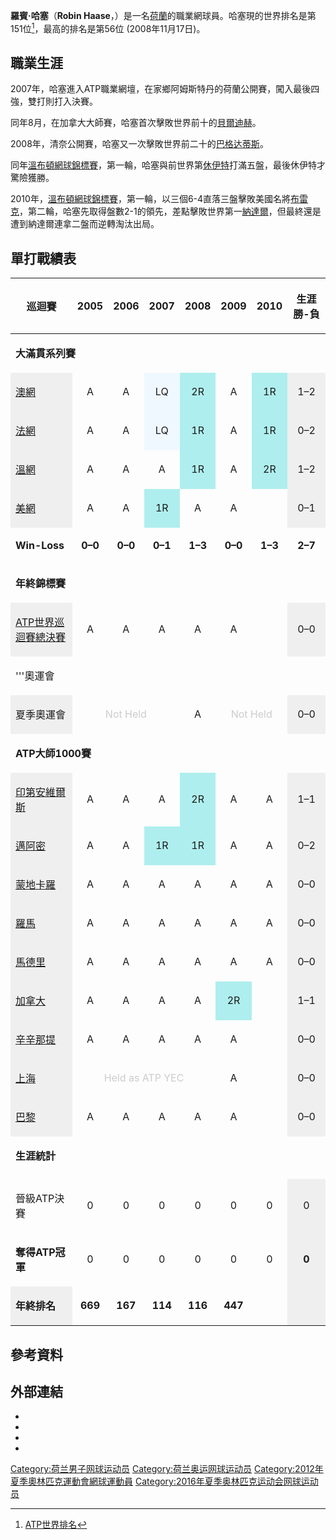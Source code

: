 {{noteTA
|G1=Tennis
}}
{{Infobox 網球
|姓名=Robin Haas
|image=Robin Haase 2007 US Open.jpg
|国籍={{NED}}
|生日={{birth_date_and_age|1987|4|6|mf=y}}
|出生地=[[荷蘭|荷蘭]][[海牙|海牙]]
|居住地=[[荷蘭|荷蘭]][[海牙|海牙]]
|身高=190
|体重=71
|持拍手=右
|反拍=雙
|转职业年=2005年
|球拍=
|球衣=
|球鞋=
|单打最高排名=33（2012年7月30日）
|双打最高排名=130（2008年6月9日）
|现单打排名=55（2018年8月13日）
|现双打排名=
|单打冠军头衔=ATP 0個, ITF 2
|双打冠军头衔=ATP 0
|职业战绩=31胜35负（单打）<br>7胜14负（雙打）
|奖金=$502,825[[美元|美元]] 
|澳网最好成绩=男單第二圈（2008）
|法网最好成绩=男單第一圈（2008 2010）
|温网最好成绩=男單第二圈（2010）
|美网最好成绩=男單第一圈（2007）
|大满贯个数=單打0個
|奥运会最好成绩=沒有參加
}}

'''羅賓·哈塞'''（'''Robin Haase'''，{{bd|1987年|4月6日|catidx=Haase}}）是一名[[荷蘭|荷蘭]]的職業網球員。哈塞現的世界排名是第151位<ref>[http://www.atptennis.com/3/en/rankings/entrysystem/ ATP世界排名]</ref>，最高的排名是第56位 (2008年11月17日)。

== 職業生涯 ==

2007年，哈塞進入ATP職業網壇，在家鄉阿姆斯特丹的荷蘭公開賽，闖入最後四強，雙打則打入決賽。

同年8月，在加拿大大師賽，哈塞首次擊敗世界前十的[[托馬什·貝爾迪赫|貝爾迪赫]]。

2008年，清奈公開賽，哈塞又一次擊敗世界前二十的[[马科斯·巴格达蒂斯|巴格达蒂斯]]。

同年[[2008年溫布頓網球錦標賽|溫布頓網球錦標賽]]，第一輪，哈塞與前世界第[[萊頓·休伊特|休伊特]]打滿五盤，最後休伊特才驚險獲勝。

2010年，[[2010年溫布頓網球錦標賽|溫布頓網球錦標賽]]，第一輪，以三個6-4直落三盤擊敗美國名將[[詹姆斯·布雷克|布雷克]]，第二輪，哈塞先取得盤數2-1的領先，差點擊敗世界第一[[拉斐爾·納達爾|納達爾]]，但最終還是遭到納達爾連拿二盤而逆轉淘汰出局。

== 單打戰績表 ==

{| class="wikitable"
|- bgcolor="#efefef"
! 巡迴賽 !! 2005 !! 2006 !! 2007 !! 2008 !! 2009!! 2010!! 生涯 勝-負
|-
|colspan="11" | '''大滿貫系列賽'''
|-
|style="background:#EFEFEF;"| [[澳網|澳網]]
|align="center"|A
|align="center"|A
|align="center" style="background:#f0f8ff;"|LQ
|align="center" style="background:#afeeee;"|2R
|align="center"|A
|align="center" style="background:#afeeee;"|1R
|align="center" style="background:#EFEFEF;"|1–2
|-
|style="background:#EFEFEF;"|[[法網|法網]]
|align="center"|A
|align="center"|A
|align="center" style="background:#f0f8ff;"|LQ
|align="center" style="background:#afeeee;"|1R
|align="center"|A
|align="center" style="background:#afeeee;"|1R
|align="center" style="background:#EFEFEF;"|0–2
|-
|style="background:#EFEFEF;"|[[溫網|溫網]]
|align="center"|A
|align="center"|A
|align="center"|A
|align="center" style="background:#afeeee;"|1R
|align="center"|A
|align="center" style="background:#afeeee;"|2R
|align="center" style="background:#EFEFEF;"|1–2
|-
|style="background:#EFEFEF;"|[[美網|美網]]
|align="center"|A
|align="center"|A
|align="center" style="background:#afeeee;"|1R
|align="center"|A
|align="center"|A
|align="center"|
|align="center" style="background:#EFEFEF;"|0–1
|-bgcolor="#efefef"
|'''Win-Loss'''
|align="center"|'''0–0'''
|align="center"|'''0–0'''
|align="center"|'''0–1'''
|align="center"|'''1–3'''
|align="center"|'''0–0'''
|align="center"|'''1–3'''
|align="center"|'''2–7'''
|-
|colspan="11" | '''年終錦標賽'''
|-
|style="background:#EFEFEF;" | [[ATP世界巡迴賽總決賽|ATP世界巡迴賽總決賽]]
|align="center"|A
|align="center"|A
|align="center"|A
|align="center"|A
|align="center"|A
|align="center"|
|align="center" style="background:#EFEFEF;" |0–0
|-
|colspan="11" | '''奧運會
|-
|style="background:#EFEFEF;" | 夏季奧運會
|align="center" colspan="3" style="color:#cccccc;"|Not Held
|align="center"|A
|align="center" colspan="2" style="color:#cccccc;"|Not Held
|align="center" style="background:#EFEFEF;" |0–0
|-
|colspan="11" | '''ATP大師1000賽'''
|-
|style="background:#EFEFEF;" | [[印第安維爾斯大師賽|印第安維爾斯]]
|align="center"|A
|align="center"|A
|align="center"|A
|align="center" style="background:#afeeee;"|2R
|align="center"|A
|align="center"|A
|align="center" style="background:#EFEFEF;" |1–1
|-
|style="background:#EFEFEF;"|[[邁阿密大師賽|邁阿密]]
|align="center"|A
|align="center"|A
|align="center" style="background:#afeeee;"|1R
|align="center" style="background:#afeeee;"|1R
|align="center" |A
|align="center" |A
|align="center" style="background:#EFEFEF;" |0–2
|-
|style="background:#EFEFEF;"|[[蒙地卡羅大師賽|蒙地卡羅]]
|align="center"|A
|align="center"|A
|align="center"|A
|align="center"|A
|align="center"|A
|align="center"|A
|align="center" style="background:#EFEFEF;" |0–0
|-
|style="background:#EFEFEF;"|[[羅馬大師賽|羅馬]]
|align="center"|A
|align="center"|A
|align="center"|A
|align="center"|A
|align="center"|A
|align="center"|A
|align="center" style="background:#EFEFEF;" |0–0
|-
|style="background:#EFEFEF;"|[[馬德里大師賽|馬德里]]
|align="center"|A
|align="center"|A
|align="center"|A
|align="center"|A
|align="center"|A
|align="center"|A
|align="center" style="background:#EFEFEF;"|0–0
|-
|style="background:#EFEFEF;"|[[加拿大大師賽|加拿大]]
|align="center"|A
|align="center"|A
|align="center"|A
|align="center"|A
|align="center" style="background:#afeeee;"|2R
|align="center"|
|align="center" style="background:#EFEFEF;"|1–1
|-
|style="background:#EFEFEF;"|[[辛辛那提大師賽|辛辛那提]]
|align="center"|A
|align="center"|A
|align="center"|A
|align="center"|A
|align="center"|A
|align="center"|
|align="center" style="background:#EFEFEF;"|0–0
|-
|style="background:#EFEFEF;" | [[上海大師賽|上海]]
|align="center" colspan="4" style="color:#cccccc;"|Held as ATP YEC
|align="center"|A
|align="center"|
|align="center" style="background:#EFEFEF;" |0–0
|-
|style="background:#EFEFEF;"|[[巴黎大師賽|巴黎]]
|align="center"|A
|align="center"|A
|align="center"|A
|align="center"|A
|align="center"|A
|align="center"|
|align="center" style="background:#EFEFEF;"|0–0
|-
| colspan="11" | '''生涯統計'''
|-
|- bgcolor="#efefef"
|晉級ATP決賽
|align="center" |0
|align="center" |0
|align="center" |0
|align="center" |0
|align="center" |0
|align="center" |0
|align="center" style="background:#EFEFEF;"|0
|- bgcolor="#efefef"
|'''奪得ATP冠軍'''
|align="center" |0
|align="center" |0
|align="center" |0
|align="center" |0
|align="center" |0
|align="center" |0
|align="center" style="background:#EFEFEF;" |'''0'''
|-
|style="background:#EFEFEF;"|'''年終排名'''
|align="center" |'''669'''
|align="center" |'''167'''
|align="center" |'''114'''
|align="center" |'''116'''
|align="center" |'''447'''
|align="center" |
|align="center" style="background:#EFEFEF;"|
|}

==參考資料==
{{reflist}}

==外部連結==
* {{Official|http://robinhaase.nl/}}
* {{ATP|id=H756}}
* {{ITF Profile|id=100017876}}
* {{DavisCupplayerlink|id=100017876}}

{{DEFAULTSORT:Haase, Robin}}
[[Category:荷兰男子网球运动员|Category:荷兰男子网球运动员]]
[[Category:荷兰奥运网球运动员|Category:荷兰奥运网球运动员]]
[[Category:2012年夏季奧林匹克運動會網球運動員|Category:2012年夏季奧林匹克運動會網球運動員]]
[[Category:2016年夏季奥林匹克运动会网球运动员|Category:2016年夏季奥林匹克运动会网球运动员]]